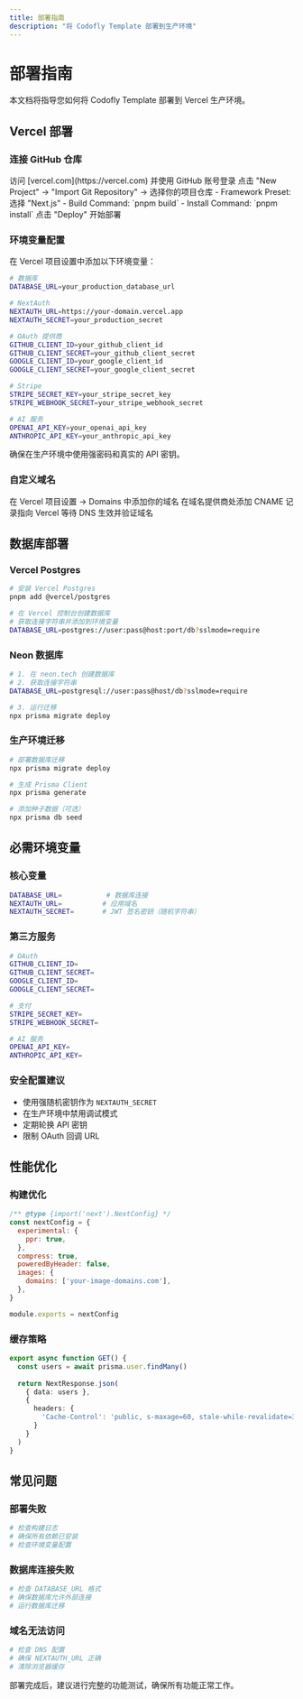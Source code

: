 ```yaml
---
title: 部署指南
description: "将 Codofly Template 部署到生产环境"
---
```


# 部署指南

本文档将指导您如何将 Codofly Template 部署到 Vercel 生产环境。

## Vercel 部署

### 连接 GitHub 仓库

<Steps>
  <Step title="登录 Vercel">
    访问 [vercel.com](https://vercel.com) 并使用 GitHub 账号登录
  </Step>
  <Step title="导入项目">
    点击 "New Project" → "Import Git Repository" → 选择你的项目仓库
  </Step>
  <Step title="配置项目">
    - Framework Preset: 选择 "Next.js"
    - Build Command: `pnpm build`
    - Install Command: `pnpm install`
  </Step>
  <Step title="部署">
    点击 "Deploy" 开始部署
  </Step>
</Steps>

### 环境变量配置

在 Vercel 项目设置中添加以下环境变量：

```bash
# 数据库
DATABASE_URL=your_production_database_url

# NextAuth
NEXTAUTH_URL=https://your-domain.vercel.app
NEXTAUTH_SECRET=your_production_secret

# OAuth 提供商
GITHUB_CLIENT_ID=your_github_client_id
GITHUB_CLIENT_SECRET=your_github_client_secret
GOOGLE_CLIENT_ID=your_google_client_id
GOOGLE_CLIENT_SECRET=your_google_client_secret

# Stripe
STRIPE_SECRET_KEY=your_stripe_secret_key
STRIPE_WEBHOOK_SECRET=your_stripe_webhook_secret

# AI 服务
OPENAI_API_KEY=your_openai_api_key
ANTHROPIC_API_KEY=your_anthropic_api_key
```

<Callout type="warning">
  确保在生产环境中使用强密码和真实的 API 密钥。
</Callout>

### 自定义域名

<Steps>
  <Step title="添加域名">
    在 Vercel 项目设置 → Domains 中添加你的域名
  </Step>
  <Step title="配置 DNS">
    在域名提供商处添加 CNAME 记录指向 Vercel
  </Step>
  <Step title="验证">
    等待 DNS 生效并验证域名
  </Step>
</Steps>

## 数据库部署

### Vercel Postgres

```bash
# 安装 Vercel Postgres
pnpm add @vercel/postgres

# 在 Vercel 控制台创建数据库
# 获取连接字符串并添加到环境变量
DATABASE_URL=postgres://user:pass@host:port/db?sslmode=require
```

### Neon 数据库

```bash
# 1. 在 neon.tech 创建数据库
# 2. 获取连接字符串
DATABASE_URL=postgresql://user:pass@host/db?sslmode=require

# 3. 运行迁移
npx prisma migrate deploy
```

### 生产环境迁移

```bash
# 部署数据库迁移
npx prisma migrate deploy

# 生成 Prisma Client
npx prisma generate

# 添加种子数据（可选）
npx prisma db seed
```

## 必需环境变量

### 核心变量

```bash
DATABASE_URL=           # 数据库连接
NEXTAUTH_URL=          # 应用域名
NEXTAUTH_SECRET=       # JWT 签名密钥（随机字符串）
```

### 第三方服务

```bash
# OAuth
GITHUB_CLIENT_ID=
GITHUB_CLIENT_SECRET=
GOOGLE_CLIENT_ID=
GOOGLE_CLIENT_SECRET=

# 支付
STRIPE_SECRET_KEY=
STRIPE_WEBHOOK_SECRET=

# AI 服务
OPENAI_API_KEY=
ANTHROPIC_API_KEY=
```

### 安全配置建议

- 使用强随机密钥作为 `NEXTAUTH_SECRET`
- 在生产环境中禁用调试模式
- 定期轮换 API 密钥
- 限制 OAuth 回调 URL

## 性能优化

### 构建优化

```javascript title="next.config.js"
/** @type {import('next').NextConfig} */
const nextConfig = {
  experimental: {
    ppr: true,
  },
  compress: true,
  poweredByHeader: false,
  images: {
    domains: ['your-image-domains.com'],
  },
}

module.exports = nextConfig
```

### 缓存策略

```typescript title="app/api/users/route.ts"
export async function GET() {
  const users = await prisma.user.findMany()
  
  return NextResponse.json(
    { data: users },
    {
      headers: {
        'Cache-Control': 'public, s-maxage=60, stale-while-revalidate=300'
      }
    }
  )
}
```

## 常见问题

### 部署失败

```bash
# 检查构建日志
# 确保所有依赖已安装
# 检查环境变量配置
```

### 数据库连接失败

```bash
# 检查 DATABASE_URL 格式
# 确保数据库允许外部连接
# 运行数据库迁移
```

### 域名无法访问

```bash
# 检查 DNS 配置
# 确保 NEXTAUTH_URL 正确
# 清除浏览器缓存
```

<Note>
  部署完成后，建议进行完整的功能测试，确保所有功能正常工作。
</Note>